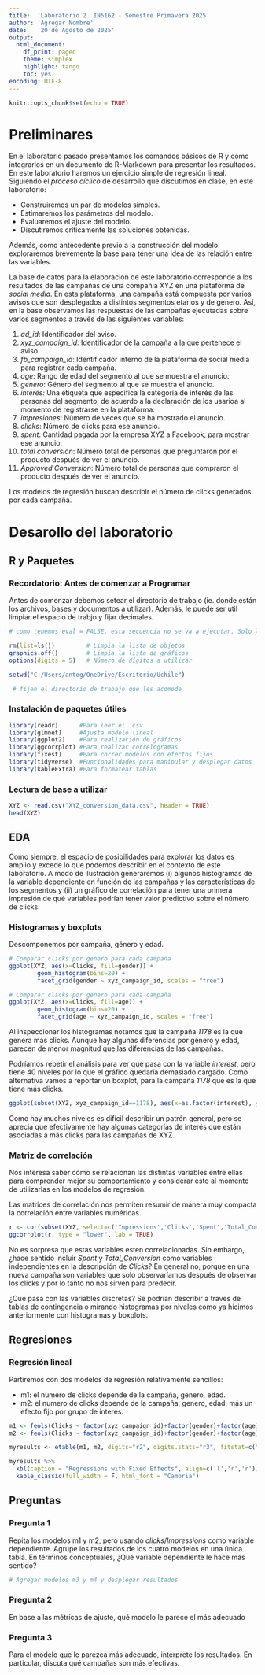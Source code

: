 ```yaml
---
title:  'Laboratorio 2. IN5162 - Semestre Primavera 2025'
author: 'Agregar Nombre'
date:   '20 de Agosto de 2025'
output:
  html_document:
    df_print: paged
    theme: simplex
    highlight: tango
    toc: yes
encoding: UTF-8
---
```



```r
knitr::opts_chunk$set(echo = TRUE)
```

# Preliminares

En el laboratorio pasado presentamos los comandos básicos de R y cómo integrarlos en un documento de R-Markdown para presentar los resultados. En este laboratorio haremos un ejercicio simple de regresión lineal. Siguiendo el _proceso cíclico_ de desarrollo que discutimos en clase, en este laboratorio:

- Construiremos un par de modelos simples.
- Estimaremos los parámetros del modelo.
- Evaluaremos el ajuste del modelo.
- Discutiremos críticamente las soluciones obtenidas. 

Además, como antecedente previo a la construcción del modelo exploraremos brevemente la base para tener una idea de las relación entre las variables. 

La base de datos para la elaboración de este laboratorio corresponde a los resultados de las campañas de una compañía XYZ en una plataforma de _social media_. En esta plataforma, una campaña está compuesta por varios avisos que son desplegados a distintos segmentos etarios y de genero. Así, en la base observamos las respuestas de las campañas ejecutadas sobre varios segmentos a través de las siguientes variables: 

1. *ad_id*: Identificador del aviso. 
2. *xyz_campaign_id*: Identificador de la campaña a la que pertenece el aviso.
3. *fb_campaign_id*: Identificador interno de la plataforma de social media para registrar cada campaña.
4. *age*: Rango de edad del segmento al que se muestra el anuncio.
5. *género*: Género del segmento al que se muestra el anuncio.
6. *interés:* Una etiqueta que especifica la categoría de interés de las personas del segmento, de acuerdo a la declaración de los usarioa al momento de registrarse en la plataforma.
7. *impresiones*: Número de veces que se ha mostrado el anuncio.
8. *clicks*: Número de clicks para ese anuncio.
9. *spent*: Cantidad pagada por la empresa XYZ a Facebook, para mostrar ese anuncio.
10. *total conversion*: Número total de personas que preguntaron por el producto después de ver el anuncio.
11. *Approved Conversion*: Número total de personas que compraron el producto después de ver el anuncio.

Los modelos de regresión buscan describir el número de clicks generados por cada campaña. 


# Desarollo del laboratorio {.tabset}

## R y Paquetes

### Recordatorio: Antes de comenzar a Programar

Antes de comenzar debemos setear el directorio de trabajo (ie. donde están los archivos, bases y documentos a utilizar). Además, le puede ser util limpiar el espacio de trabjo y fijar decimales.


```r

# como tenemos eval = FALSE, esta secuencia no se va a ejecutar. Solo la incluimos como referencia.

rm(list=ls())         # Limpia la lista de objetos 
graphics.off()        # Limpia la lista de gráficos
options(digits = 5)   # Número de dígitos a utilizar

setwd("C:/Users/antog/OneDrive/Escritorio/Uchile")

 # fijen el directorio de trabajo que les acomode
```

### Instalación de paquetes útiles

```r

library(readr)      #Para leer el .csv
library(glmnet)     #Ajusta modelo lineal
library(ggplot2)    #Para realización de gráficos
library(ggcorrplot) #Para realizar correlogramas
library(fixest)     #Para correr modelos con efectos fijos
library(tidyverse)  #Funcionalidades para manipular y desplegar datos
library(kableExtra) #Para formatear tablas

```

### Lectura de base a utilizar

```r
XYZ <- read.csv("XYZ_conversion_data.csv", header = TRUE)
head(XYZ)
```

## EDA

Como siempre, el espacio de posibilidades para explorar los datos es amplio y excede lo que podemos describir en el contexto de este laboratorio. A modo de ilustración generaremos (i) algunos histogramas de la variable dependiente en función de las campañas y las características de los segmentos y (ii) un gráfico de correlación para tener una primera impresión de qué variables podrían tener valor predictivo sobre el número de clicks. 

### Histogramas y boxplots

Descomponemos por campaña, género y edad.  
```r
# Comparar clicks por genero para cada campaña
ggplot(XYZ, aes(x=Clicks, fill=gender)) +
        geom_histogram(bins=20) +
        facet_grid(gender ~ xyz_campaign_id, scales = "free")

# Comparar clicks por genero para cada campaña
ggplot(XYZ, aes(x=Clicks, fill=age)) +
        geom_histogram(bins=20) +
        facet_grid(age ~ xyz_campaign_id, scales = "free")
```

Al inspeccionar los histogramas notamos que la campaña _1178_ es la que genera más clicks. Aunque hay algunas diferencias por género y edad, parecen de menor magnitud que las diferencias de las campañas. 

Podríamos repetir el análisis para ver qué pasa con la variable _interest_, pero tiene 40 niveles por lo que el gráfico quedaría demasiado cargado. Como alternativa vamos a reportar un boxplot, para la campaña _1178_ que es la que tiene más clicks. 

```r
ggplot(subset(XYZ, xyz_campaign_id==1178), aes(x=as.factor(interest), y=Clicks)) + geom_boxplot() + xlab("interest")
```

Como hay muchos niveles es difícil describir un patrón general, pero se aprecia que efectivamente hay algunas categorías de interés que están asociadas a más clicks para las campañas de XYZ.

### Matriz de correlación

Nos interesa saber cómo se relacionan las distintas variables entre ellas para comprender mejor su comportamiento y considerar esto al momento de utilizarlas en los modelos de regresión. 

Las matrices de correlación nos permiten resumir de manera muy compacta la correlación entre variables numéricas. 
```r
r <- cor(subset(XYZ, select=c('Impressions','Clicks','Spent','Total_Conversion')), method = "pearson")
ggcorrplot(r, type = "lower", lab = TRUE)
```

No es sorpresa que estas variables esten correlacionadas. Sin embargo, ¿hace sentido incluir _Spent_ y _Total_Conversion_ como variables independientes en la descripción de _Clicks_? En general no, porque en una nueva campaña son variables que solo observaríamos después de observar los clicks y por lo tanto no nos sirven para predecir.  

¿Qué pasa con las variables discretas? Se podrían describir a traves de tablas de contingencia o mirando histogramas por niveles como ya hicimos anteriormente con histogramas y boxplots. 

## Regresiones

### Regresión lineal

Partiremos con dos modelos de regresión relativamente sencillos:

- m1: el numero de clicks depende de la campaña, genero, edad.  
- m2: el numero de clicks depende de la campaña, genero, edad, más un efecto fijo por grupo de interes.   

```r
m1 <- feols(Clicks ~ factor(xyz_campaign_id)+factor(gender)+factor(age), data=XYZ)
m2 <- feols(Clicks ~ factor(xyz_campaign_id)+factor(gender)+factor(age) | interest, data=XYZ)

myresults <- etable(m1, m2, digits="r2", digits.stats="r3", fitstat=c("n","r2","aic","rmse"))

myresults %>%
  kbl(caption = "Regressions with Fixed Effects", align=c('l','r','r')) %>%
  kable_classic(full_width = F, html_font = "Cambria")

```


## Preguntas

### Pregunta 1

Repita los modelos m1 y m2, pero usando $clicks/Impressions$ como variable dependiente. Agrupe los resultados de los cuatro modelos en una única tabla. En términos conceptuales, ¿Qué variable dependiente le hace más sentido? 

```r
# Agregar modelos m3 y m4 y desplegar resultados
```

### Pregunta 2

En base a las métricas de ajuste, qué modelo le parece el más adecuado

### Pregunta 3

Para el modelo que le parezca más adecuado, interprete los resultados. En particular, discuta qué campañas son más efectivas. 
